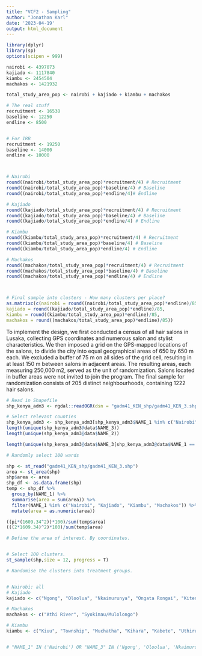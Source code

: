 ```yaml
---
title: "VCF2 - Sampling"
author: "Jonathan Karl"
date: '2023-04-19'
output: html_document
---
```



```r
library(dplyr)
library(sp)
options(scipen = 999)
```


```r
nairobi <- 4397073
kajiado <- 1117840
kiambu <- 2454504
machakos <- 1421932

total_study_area_pop <- nairobi + kajiado + kiambu + machakos

# The real stuff
recruitment <- 16538
baseline <- 12250
endline <- 8500


# For IRB
recruitment <- 19250
baseline <- 14000
endline <- 10000



# Nairobi
round((nairobi/total_study_area_pop)*recruitment/4) # Recruitment
round((nairobi/total_study_area_pop)*baseline/4) # Baseline
round((nairobi/total_study_area_pop)*endline/4)# Endline

# Kajiado
round((kajiado/total_study_area_pop)*recruitment/4) # Recruitment
round((kajiado/total_study_area_pop)*baseline/4) # Baseline
round((kajiado/total_study_area_pop)*endline/4) # Endline

# Kiambu
round((kiambu/total_study_area_pop)*recruitment/4) # Recruitment
round((kiambu/total_study_area_pop)*baseline/4) # Baseline
round((kiambu/total_study_area_pop)*endline/4) # Endline

# Machakos
round((machakos/total_study_area_pop)*recruitment/4) # Recruitment
round((machakos/total_study_area_pop)*baseline/4) # Baseline
round((machakos/total_study_area_pop)*endline/4) # Endline



# Final sample into clusters - How many clusters per place?
as.matrixc(c(nairobi = round((nairobi/total_study_area_pop)*endline)/85,
kajiado = round((kajiado/total_study_area_pop)*endline)/85,
kiambu = round((kiambu/total_study_area_pop)*endline)/85,
machakos = round((machakos/total_study_area_pop)*endline)/85))

```

To implement the design, we first conducted a census of all hair salons in Lusaka, collecting GPS coordinates and numerous salon and stylist characteristics. We then imposed a grid on the GPS-mapped locations of the salons, to divide the city into equal geographical areas of 650 by 650 m each. We excluded a buffer of 75 m on all sides of the grid cell, resulting in at least 150 m between salons in adjacent areas. The resulting areas, each measuring 250,000 m2, served as the unit of randomization. Salons located in buffer areas were not invited to join the program. The final sample for randomization consists of 205 distinct neighbourhoods, containing 1222 hair salons.

```r

# Read in Shapefile
shp_kenya_adm3 <- rgdal::readOGR(dsn = "gadm41_KEN_shp/gadm41_KEN_3.shp")

# Select relevant counties
shp_kenya_adm3 <- shp_kenya_adm3[shp_kenya_adm3$NAME_1 %in% c("Nairobi", "Machakos", "Kajiado", "Kiambu")]
length(unique(shp_kenya_adm3@data$NAME_3))
length(unique(shp_kenya_adm3@data$NAME_2))

length(unique(shp_kenya_adm3@data$NAME_3[shp_kenya_adm3@data$NAME_1 == "Nairobi"]))

# Randomly select 100 wards

shp <- st_read("gadm41_KEN_shp/gadm41_KEN_3.shp")
area <- st_area(shp)
shp$area <- area
shp_df <- as.data.frame(shp)
temp <- shp_df %>% 
  group_by(NAME_1) %>% 
  summarise(area = sum(area)) %>% 
  filter(NAME_1 %in% c("Nairobi", "Kajiado", "Kiambu", "Machakos")) %>% 
  mutate(area = as.numeric(area))

((pi*(1609.34^2))*100)/sum(temp$area)
(((2*1609.34)^2)*100)/sum(temp$area)

# Define the area of interest. By coordinates.


# Select 100 clusters.
st_sample(shp,size = 12, progress = T)

# Randomise the clusters into treatment groups.


# Nairobi: all
# Kajiado
kajiado <- c("Ngong", "Oloolua", "Nkaimurunya", "Ongata Rongai", "Kitengela", "Olkeri")

# Machakos
machakos <- c("Athi River", "Syokimau/Mulolongo")

# Kiambu
kiambu <- c("Kiuu", "Township", "Muchatha", "Kihara", "Kabete", "Uthiru", "Kinoo", "Kikuyu", "Karai")


# "NAME_1" IN ('Nairobi') OR "NAME_3" IN ('Ngong', 'Oloolua', 'Nkaimurunya', 'Ongata Rongai', 'Kitengela', 'Olkeri', 'Athi River', 'Syokimau/Mulolongo', 'Kiuu', 'Township', 'Muchatha', 'Kihara', 'Kabete', 'Uthiru', 'Kinoo', 'Kikuyu', 'Karai')

```


